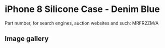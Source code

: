 
# iPhone 8 Silicone Case - Denim Blue

Part number, for search engines, auction websites and such: MRFR2ZM/A

## Image gallery

<div style={{ width: "768px" }}>
  <GalleryComponent
    images={[
      {
        original: "/everysource/MRFR2.webp",
        thumbnail: "/everypreview/MRFR2.webp",
      },
      {
        original: "/everysource/MRFR2_AV1_GOLD.webp",
        thumbnail: "/everypreview/MRFR2_AV1_GOLD.webp",
      },
      {
        original: "/everysource/MRFR2_AV1_SILVER.webp",
        thumbnail: "/everypreview/MRFR2_AV1_SILVER.webp",
      },
      {
        original: "/everysource/MRFR2_AV1_SPACE_GRAY.webp",
        thumbnail: "/everypreview/MRFR2_AV1_SPACE_GRAY.webp",
      },
      {
        original: "/everysource/MRFR2_AV2.webp",
        thumbnail: "/everypreview/MRFR2_AV2.webp",
      }
    ]}
  />
</div>